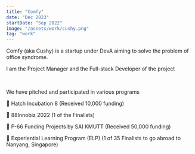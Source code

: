 ```yaml
---
title: "Comfy"
date: "Dec 2023"
startDate: "Sep 2022"
image: "/assets/work/cushy.png"
tag: "work"
---
```


Comfy (aka Cushy) is a startup under DevA aiming to solve the problem of office syndrome.

I am the Project Manager and the Full-stack Developer of the project

&nbsp;

We have pitched and participated in various programs

📌 Hatch Incubation 8 (Received 10,000 funding)

📌 88Innobiz 2022 (1 of the Finalists)

📌 P-66 Funding Projects by SAI KMUTT (Received 50,000 funding)

📌 Experiential Learning Program (ELP) (1 of 35 Finalists to go abroad to Nanyang, Singapore)
